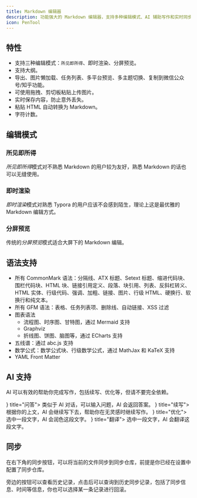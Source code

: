 ```yaml
---
title: Markdown 编辑器
description: 功能强大的 Markdown 编辑器，支持多种编辑模式、AI 辅助写作和实时同步功能。
icon: PenTool
---
```



## 特性

- 支持三种编辑模式：`所见即所得`、即时渲染、分屏预览。
- 支持大纲。
- 导出、图片懒加载、任务列表、多平台预览、多主题切换、复制到微信公众号/知乎功能。
- 可使用拖拽、剪切板粘贴上传图片。
- 实时保存内容，防止意外丢失。
- 粘贴 HTML 自动转换为 Markdown。
- 字符计数。

## 编辑模式

### 所见即所得

*所见即所得*模式对不熟悉 Markdown 的用户较为友好，熟悉 Markdown 的话也可以无缝使用。

### 即时渲染

*即时渲染*模式对熟悉 Typora 的用户应该不会感到陌生，理论上这是最优雅的 Markdown 编辑方式。

### 分屏预览

传统的*分屏预览*模式适合大屏下的 Markdown 编辑。

## 语法支持

- 所有 CommonMark 语法：分隔线、ATX 标题、Setext 标题、缩进代码块、围栏代码块、HTML 块、链接引用定义、段落、块引用、列表、反斜杠转义、HTML 实体、行级代码、强调、加粗、链接、图片、行级 HTML、硬换行、软换行和纯文本。
- 所有 GFM 语法：表格、任务列表项、删除线、自动链接、XSS 过滤
- 图表语法
  - 流程图、时序图、甘特图，通过 Mermaid 支持
  - Graphviz
  - 折线图、饼图、脑图等，通过 ECharts 支持
- 五线谱：通过 abc.js 支持
- 数学公式：数学公式块、行级数学公式，通过 MathJax 和 KaTeX 支持
- YAML Front Matter

## AI 支持

AI 可以有效的帮助你完成写作，包括续写、优化等，但请不要完全依赖。

<Cards>
  <Card icon={<MessageCircleQuestion />} title="问答">
    类似于 AI 对话，可以输入问题，AI 会返回答案。
  </Card>
  <Card icon={<ListPlus />} title="续写">
    根据你的上文，AI 会继续写下去，帮助你在无灵感时继续写作。
  </Card>
  <Card icon={<Lollipop />} title="优化">
    选中一段文字，AI 会润色这段文字。
  </Card>
  <Card icon={<Languages />} title="翻译">
    选中一段文字，AI 会翻译这段文字。
  </Card>
</Cards>

## 同步

在右下角的同步按钮，可以将当前的文件同步到同步仓库，前提是你已经在设置中配置了同步仓库。

旁边的按钮可以查看历史记录，点击后可以查询到历史同步记录，包括了同步信息、时间等信息，你也可以选择某一条记录进行回滚。
